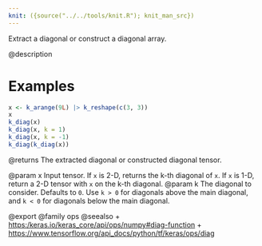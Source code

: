```yaml
---
knit: ({source("../../tools/knit.R"); knit_man_src})
---
```

Extract a diagonal or construct a diagonal array.

@description

# Examples
```r
x <- k_arange(9L) |> k_reshape(c(3, 3))
x
k_diag(x)
k_diag(x, k = 1)
k_diag(x, k = -1)
k_diag(k_diag(x))
```

@returns
The extracted diagonal or constructed diagonal tensor.

@param x Input tensor. If `x` is 2-D, returns the k-th diagonal of `x`.
    If `x` is 1-D, return a 2-D tensor with `x` on the k-th diagonal.
@param k The diagonal to consider. Defaults to `0`. Use `k > 0` for diagonals
    above the main diagonal, and `k < 0` for diagonals below
    the main diagonal.

@export
@family ops
@seealso
+ <https:/keras.io/keras_core/api/ops/numpy#diag-function>
+ <https://www.tensorflow.org/api_docs/python/tf/keras/ops/diag>
